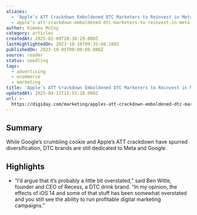 ```yaml
---
aliases:
  - 'Apple’s ATT Crackdown Emboldened DTC Marketers to Reinvest in Meta, Google'
  - apple’s-att-crackdown-emboldened-dtc-marketers-to-reinvest-in-meta-google
author: Kimeko McCoy
category: articles
createdAt: 2025-02-09T20:38:29.000Z
lastHighlightedOn: 2023-10-16T09:35:40.189Z
publishedOn: 2023-10-05T00:00:00.000Z
source: reader
status: seedling
tags:
  - advertising
  - ecommerce
  - marketing
title: 'Apple’s ATT Crackdown Emboldened DTC Marketers to Reinvest in Meta, Google'
updatedAt: 2025-04-12T15:55:18.000Z
url: >-
  https://digiday.com/marketing/apples-att-crackdown-emboldened-dtc-marketers-to-reinvest-in-meta-google/
---
```

## Summary

While Google’s crumbling cookie and Apple’s ATT crackdown have spurred diversification, DTC brands are still dedicated to Meta and Google.

## Highlights

- “I’d argue that it’s probably a little bit overstated,” said Ben Witte, founder and CEO of Recess, a DTC drink brand. “In my opinion, the effects of iOS 14 and some of that stuff has been somewhat overstated and you still see the ability to run profitable digital marketing campaigns.”
